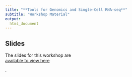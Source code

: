 ```yaml
---
title: "**Tools for Genomics and Single-Cell RNA-seq**"
subtitle: "Workshop Material"
output:
  html_document
---
```


## Slides

The slides for this workshop are <div class = "link_button"><a href="https://docs.google.com/presentation/d/18H84ScncbbRA9KovjfkEULtmWVuOAu6mW7mGjl5BxR8/edit?usp=sharing" target="_blank"> available to view here</a></div>.
